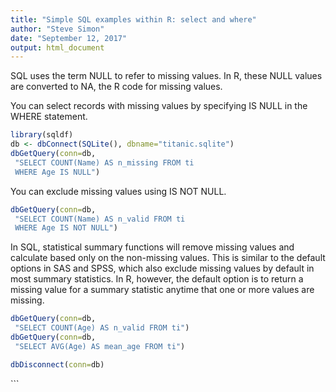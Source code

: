 ```yaml
---
title: "Simple SQL examples within R: select and where"
author: "Steve Simon"
date: "September 12, 2017"
output: html_document
---
```


SQL uses the term NULL to refer to missing values. In R, these NULL values are converted to NA, the R code for missing values.

You can select records with missing values by specifying IS NULL in the WHERE statement.

```r
library(sqldf)
db <- dbConnect(SQLite(), dbname="titanic.sqlite")
dbGetQuery(conn=db,
 "SELECT COUNT(Name) AS n_missing FROM ti
 WHERE Age IS NULL")
```

You can exclude missing values using IS NOT NULL.

```r
dbGetQuery(conn=db,
 "SELECT COUNT(Name) AS n_valid FROM ti
 WHERE Age IS NOT NULL")
```

In SQL, statistical summary functions will remove missing values and calculate based only on the non-missing values. This is similar to the default options in SAS and SPSS, which also exclude missing values by default in most summary statistics. In R, however, the default option is to return a missing value for a summary statistic anytime that one or more values are missing.

```r
dbGetQuery(conn=db,
 "SELECT COUNT(Age) AS n_valid FROM ti")
dbGetQuery(conn=db,
 "SELECT AVG(Age) AS mean_age FROM ti")
```

```r
dbDisconnect(conn=db)
```

```
